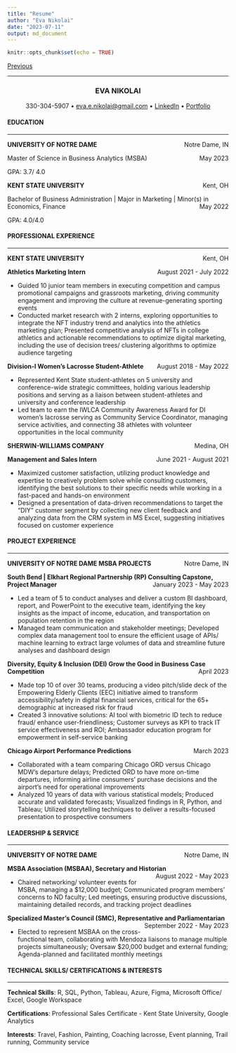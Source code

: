 ```yaml
---
title: "Resume"
author: "Eva Nikolai"
date: "2023-07-11"
output: md_document
---
```


```r
knitr::opts_chunk$set(echo = TRUE)
```

[Previous](index)
<hr>

<H3 align ='CENTER'><strong>EVA NIKOLAI</strong></H3>
<p style="text-align: center;"> 330-304-5907 • <eva.e.nikolai@gmail.com> • <a href="https://www.linkedin.com/in/evanikolai/">LinkedIn</a> • <a href="https://eva-nikolai.github.io/">Portfolio</a></p>

<h4><strong>EDUCATION</strong></h4>
<hr>
<p style="text-align:left;"><strong>
    UNIVERSITY OF NOTRE DAME</strong>
    <span style="float:right;">
        Notre Dame, IN
    </span>
<p >
Master of Science in Business Analytics (MSBA) 
    <span style="float:right;">
        May 2023
    </span>
<p > 
 GPA: 3.7/ 4.0 
<p >

<p style="text-align:left;"><strong>
    KENT STATE UNIVERSITY</strong>
    <span style="float:right;">
        Kent, OH
    </span>
<p >
Bachelor of Business Administration | Major in Marketing | Minor(s) in Economics, Finance
    <span style="float:right;">
        May 2022
    </span>
<p >
GPA: 4.0/4.0 
<p >
 
<h4><strong>PROFESSIONAL EXPERIENCE</strong></h4>
<hr>
<p style="text-align:left;"><strong>
    KENT STATE UNIVERSITY</strong>
    <span style="float:right;">
        Kent, OH
    </span>
</p>
<p style="text-align:left;"><b>
    Athletics Marketing Intern</b>
    <span style="float:right;">
        August 2021 - July 2022
    </span>
</p>

* Guided 10 junior team members in executing competition and campus promotional campaigns and grassroots marketing, driving community engagement and improving the culture at revenue-generating sporting events 
* Conducted market research with 2 interns, exploring opportunities to integrate the NFT industry trend and analytics into the athletics marketing plan; Presented competitive analysis of NFTs in college athletics and actionable recommendations to optimize digital marketing, including the use of decision trees/ clustering algorithms to optimize audience targeting 
<br>

<p style="text-align:left;"><b>
    Division-I Women's Lacrosse Student-Athlete</b>
    <span style="float:right;">
        August 2018 - May 2022
    </span>
</p>

*	Represented Kent State student-athletes on 5 university and conference-wide strategic committees, holding various leadership positions and serving as a liaison between student-athletes and university and conference leadership  
*	Led team to earn the IWLCA Community Awareness Award for DI women’s lacrosse serving as Community Service Coordinator, managing service activities, and connecting 38 athletes with volunteer opportunities in the local community 
<br>

<p style="text-align:left;"><strong>
    SHERWIN-WILLIAMS COMPANY</strong>
    <span style="float:right;">
        Medina, OH
    </span>
</p>
<p style="text-align:left;"><b>
    Management and Sales Intern</b>
    <span style="float:right;">
        June 2021 - August 2021
    </span>
 </p>
 
*	Maximized customer satisfaction, utilizing product knowledge and expertise to creatively problem solve while consulting customers, identifying the best solutions to their specific needs while working in a fast-paced and hands-on environment  
*	Designed a presentation of data-driven recommendations to target the "DIY" customer segment by collecting new client feedback and analyzing data from the CRM system in MS Excel, suggesting initiatives focused on customer experience  
<p >

<h4><strong>PROJECT EXPERIENCE</strong></h4>
<hr>

<p style="text-align:left;"><strong>
    UNIVERSITY OF NOTRE DAME MSBA PROJECTS</strong>
    <span style="float:right;">
        Notre Dame, IN
    </span>
</p>
<p style="text-align:left;"><b>
   South Bend | Elkhart Regional Partnership (RP) Consulting Capstone, Project Manager</b>
    <span style="float:right;">
        January 2023 - May 2023
    </span>
</p>

* Led a team of 5 to conduct analyses and deliver a custom BI dashboard, report, and PowerPoint to the executive team, identifying the key insights as the impact of income, education, and transportation on population retention in the region 
* Managed team communication and stakeholder meetings; Developed complex data management tool to ensure the efficient usage of APIs/ machine learning to extract large volumes of data and streamline future analyses and dashboard design 
<br>

<p style="text-align:left;"><b>
   Diversity, Equity & Inclusion (DEI) Grow the Good in Business Case Competition</b>
    <span style="float:right;">
        April 2023
    </span>
</p>

* Made top 10 of over 30 teams, producing a video pitch/slide deck of the Empowering Elderly Clients (EEC) initiative aimed to transform accessibility/safety in digital financial services, critical for the 65+ demographic at increased risk for fraud 
* Created 3 innovative solutions: AI tool with biometric ID tech to reduce fraud/ enhance user-friendliness; Customer surveys as KPI to track IT service effectiveness and ROI; Ambassador education program for empowerment in self-service banking 
<br>

<p style="text-align:left;"><b>
   Chicago Airport Performance Predictions</b>
    <span style="float:right;">
        March 2023
    </span>
</p>

* Collaborated with a team comparing Chicago ORD versus Chicago MDW’s departure delays; Predicted ORD to have more on-time departures, informing airline consumers’ purchase decisions and the airport’s need for operational improvements 
* Analyzed 10 years of data with various statistical models; Produced accurate and validated forecasts; Visualized findings in R, Python, and Tableau; Utilized storytelling techniques to deliver a results-focused presentation to prospective consumers 
<p >

<h4><strong>LEADERSHIP & SERVICE</strong></h4>
<hr>
<p style="text-align:left;"><strong>
    UNIVERSITY OF NOTRE DAME</strong>
    <span style="float:right;">
        Notre Dame, IN
    </span>
</p>
<p style="text-align:left;"><b>
   MSBA Association (MSBAA), Secretary and Historian</b>
    <span style="float:right;">
        August 2022 - May 2023
    </span>
</p>

* Chaired networking/ volunteer events for MSBA, managing a $12,000 budget; Communicated program members’ concerns to ND faculty; Led meetings, ensuring productive discussions, maintaining detailed records, and tracking project deadlines 
<br>

<p style="text-align:left;"><b>
   Specialized Master’s Council (SMC), Representative and Parliamentarian</b>
    <span style="float:right;">
        September 2022 - May 2023
    </span>
</p>

* Elected to represent MSBAA on the cross-functional team, collaborating with Mendoza liaisons to manage multiple projects simultaneously; Oversaw $20,000 budget and external funding; Agenda-planned and facilitated monthly meetings
<p >
 
<h4><strong>TECHNICAL SKILLS/ CERTIFICATIONS & INTERESTS</strong></h4>  
<hr>
<p ><strong>Technical Skills</strong>: R, SQL, Python, Tableau, Azure, Figma, Microsoft Office/ Excel, Google Workspace <br>
<p ><strong>Certifications</strong>: Professional Sales Certificate - Kent State University, Google Analytics <br>
<p ><strong>Interests</strong>: Travel, Fashion, Painting, Coaching lacrosse, Event planning, Trail running, Community service
</p>
